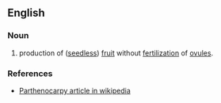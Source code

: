 ==English==

===Noun===
{{en-noun|-}}

# {{botany}} production of ([[seedless]]) [[fruit]] without [[fertilization]] of [[ovule]]s.

===References===
*[http://en.wikipedia.org/wiki/Parthenocarpy Parthenocarpy article in wikipedia]